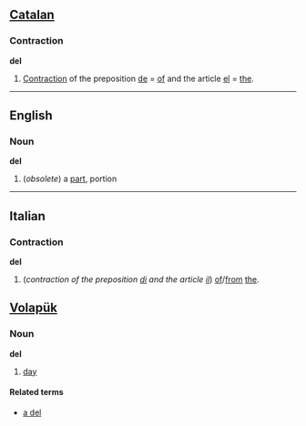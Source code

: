 == [[Catalan]] ==
=== Contraction ===
'''del'''

# [[Contraction]] of the preposition [[de]] = [[of]] and the article [[el]] = [[the]].

----
==English==
===Noun===
'''del'''

#(''obsolete'') a [[part]], portion
----
==Italian==
===Contraction===
'''del'''

# (''contraction of the preposition [[di#Italian|di]] and the article [[il#Italian|il]]'') [[of]]/[[from]] [[the]].

== [[Volapük]] == 
=== Noun ===
'''del'''

#[[day]]

==== Related terms ====
*[[a del]]<!-- # per day -->